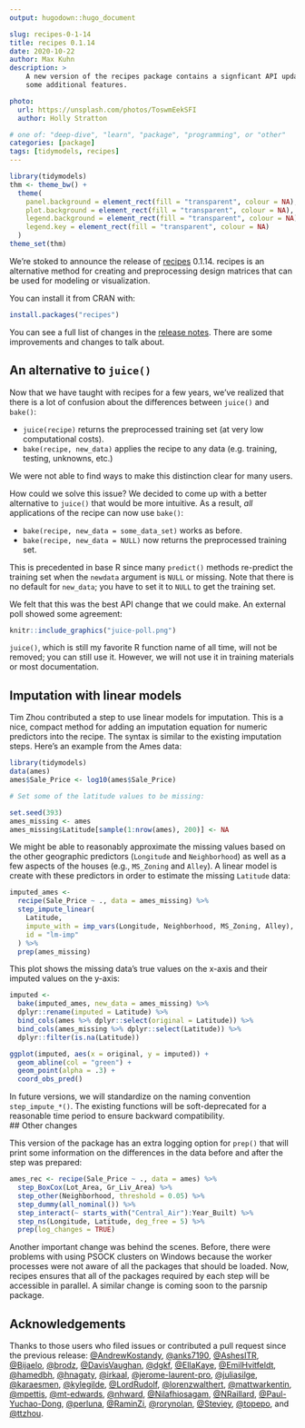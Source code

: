 ```yaml
---
output: hugodown::hugo_document

slug: recipes-0-1-14
title: recipes 0.1.14
date: 2020-10-22
author: Max Kuhn
description: >
    A new version of the recipes package contains a signficant API update and 
    some additional features. 

photo:
  url: https://unsplash.com/photos/ToswmEekSFI
  author: Holly Stratton

# one of: "deep-dive", "learn", "package", "programming", or "other"
categories: [package] 
tags: [tidymodels, recipes]
---
```


```r
library(tidymodels)
thm <- theme_bw() +
  theme(
    panel.background = element_rect(fill = "transparent", colour = NA),
    plot.background = element_rect(fill = "transparent", colour = NA),
    legend.background = element_rect(fill = "transparent", colour = NA),
    legend.key = element_rect(fill = "transparent", colour = NA)
  )
theme_set(thm)
```

We're stoked to announce the release of [recipes](https://recipes.tidymodels.org) 0.1.14. recipes is an alternative method for creating and preprocessing design matrices that can be used for modeling or visualization. 

You can install it from CRAN with:

```r
install.packages("recipes")
```

You can see a full list of changes in the [release notes](https://recipes.tidymodels.org/news/index.html). There are some improvements and changes to talk about. 

## An alternative to `juice()`

Now that we have taught with recipes for a few years, we've realized that there is a lot of  confusion about the differences between `juice()` and `bake()`:

* `juice(recipe)` returns the preprocessed training set (at very low computational costs).
* `bake(recipe, new_data)` applies the recipe to any data (e.g. training, testing, unknowns, etc.)

We were not able to find ways to make this distinction clear for many users. 

How could we solve this issue? We decided to come up with a better alternative to `juice()`  that would be more intuitive. As a result,  _all_ applications of the recipe can now use `bake()`: 

* `bake(recipe, new_data = some_data_set)` works as before. 
* `bake(recipe, new_data = NULL)` now returns the preprocessed training set. 

This is precedented in base R since many `predict()` methods re-predict the training set when the `newdata` argument is `NULL` or missing. Note that there is no default for `new_data`; you have to set it to `NULL` to get the training set. 

We felt that this was the best API change that we could make. An external poll showed some agreement: 

```r
knitr::include_graphics("juice-poll.png")
```

`juice()`, which is still my favorite R function name of all time, will not be removed; you can still use it. However, we will not use it in training materials or most documentation. 

## Imputation with linear models

Tim Zhou contributed a step to use linear models for imputation. This is a nice, compact method for adding an imputation equation for numeric predictors into the recipe. The syntax is similar to the existing imputation steps. Here's an example from the Ames data: 

```r
library(tidymodels)
data(ames)
ames$Sale_Price <- log10(ames$Sale_Price)

# Set some of the latitude values to be missing:

set.seed(393)
ames_missing <- ames
ames_missing$Latitude[sample(1:nrow(ames), 200)] <- NA
```

We might be able to reasonably approximate the missing values based on the other geographic predictors (`Longitude` and `Neighborhood`) as well as a few aspects of the houses (e.g., `MS_Zoning` and `Alley`). A linear model is create with these predictors in order to estimate the missing `Latitude` data: 

```r
imputed_ames <-
  recipe(Sale_Price ~ ., data = ames_missing) %>%
  step_impute_linear(
    Latitude,
    impute_with = imp_vars(Longitude, Neighborhood, MS_Zoning, Alley),
    id = "lm-imp"
  ) %>%
  prep(ames_missing)
```

This plot shows the missing data's true values on the x-axis and their imputed values on the y-axis: 

```r
imputed <-
  bake(imputed_ames, new_data = ames_missing) %>%
  dplyr::rename(imputed = Latitude) %>%
  bind_cols(ames %>% dplyr::select(original = Latitude)) %>%
  bind_cols(ames_missing %>% dplyr::select(Latitude)) %>%
  dplyr::filter(is.na(Latitude))

ggplot(imputed, aes(x = original, y = imputed)) +
  geom_abline(col = "green") +
  geom_point(alpha = .3) +
  coord_obs_pred()
```

In future versions, we will standardize on the naming convention `step_impute_*()`. The existing functions will be soft-deprecated for a reasonable time period to ensure backward compatibility.  
## Other changes

This version of the package has an extra logging option for `prep()` that will print some information on the differences in the data before and after the step was prepared: 

```r
ames_rec <- recipe(Sale_Price ~ ., data = ames) %>%
  step_BoxCox(Lot_Area, Gr_Liv_Area) %>%
  step_other(Neighborhood, threshold = 0.05) %>%
  step_dummy(all_nominal()) %>%
  step_interact(~ starts_with("Central_Air"):Year_Built) %>%
  step_ns(Longitude, Latitude, deg_free = 5) %>%
  prep(log_changes = TRUE)
```

Another important change was behind the scenes. Before, there were problems with using PSOCK clusters on Windows because the worker processes were not aware of all the packages that should be loaded. Now, recipes ensures that all of the packages required by each step will be accessible in parallel. A similar change is coming soon to the parsnip package. 

## Acknowledgements

Thanks to those users who filed issues or contributed a pull request since the previous release: [&#x0040;AndrewKostandy](https://github.com/AndrewKostandy), [&#x0040;anks7190](https://github.com/anks7190), [&#x0040;AshesITR](https://github.com/AshesITR), [&#x0040;Bijaelo](https://github.com/Bijaelo), [&#x0040;brodz](https://github.com/brodz), [&#x0040;DavisVaughan](https://github.com/DavisVaughan), [&#x0040;dgkf](https://github.com/dgkf), [&#x0040;EllaKaye](https://github.com/EllaKaye), [&#x0040;EmilHvitfeldt](https://github.com/EmilHvitfeldt), [&#x0040;hamedbh](https://github.com/hamedbh), [&#x0040;hnagaty](https://github.com/hnagaty), [&#x0040;irkaal](https://github.com/irkaal), [&#x0040;jerome-laurent-pro](https://github.com/jerome-laurent-pro), [&#x0040;juliasilge](https://github.com/juliasilge), [&#x0040;karaesmen](https://github.com/karaesmen), [&#x0040;kylegilde](https://github.com/kylegilde), [&#x0040;LordRudolf](https://github.com/LordRudolf), [&#x0040;lorenzwalthert](https://github.com/lorenzwalthert), [&#x0040;mattwarkentin](https://github.com/mattwarkentin), [&#x0040;mpettis](https://github.com/mpettis), [&#x0040;mt-edwards](https://github.com/mt-edwards), [&#x0040;nhward](https://github.com/nhward), [&#x0040;Nilafhiosagam](https://github.com/Nilafhiosagam), [&#x0040;NRaillard](https://github.com/NRaillard), [&#x0040;Paul-Yuchao-Dong](https://github.com/Paul-Yuchao-Dong), [&#x0040;perluna](https://github.com/perluna), [&#x0040;RaminZi](https://github.com/RaminZi), [&#x0040;rorynolan](https://github.com/rorynolan), [&#x0040;Steviey](https://github.com/Steviey), [&#x0040;topepo](https://github.com/topepo), and [&#x0040;ttzhou](https://github.com/ttzhou).
